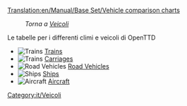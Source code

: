 [[Translation:en/Manual/Base Set/Vehicle comparison charts]]

:''Torna a [[it/Manual/Veicoli|Veicoli]]''

Le tabelle per i differenti climi e veicoli di OpenTTD

*[[File:en/Manual html m16a497ce.png|Trains]] [[en/Manual/Base Set/Trains/Train Comparison|Trains]]
*[[File:en/Manual html m16a497ce.png|Trains]] [[en/Manual/Base Set/Trains/Carriages Comparison|Carriages]]
*[[File:en/Manual html m3518e48c.png|Road Vehicles]] [[en/Manual/Base Set/Road Vehicles/Road vehicle comparison|Road Vehicles]]
*[[File:en/Manual html 53123a33.png|Ships]] [[en/Manual/Base Set/Ships/Ship Comparison|Ships]]
*[[File:en/Manual html 442702e6.png|Aircraft]] [[en/Manual/Base Set/Aircraft/Air Comparison|Aircraft]]

[[Category:it/Veicoli]]